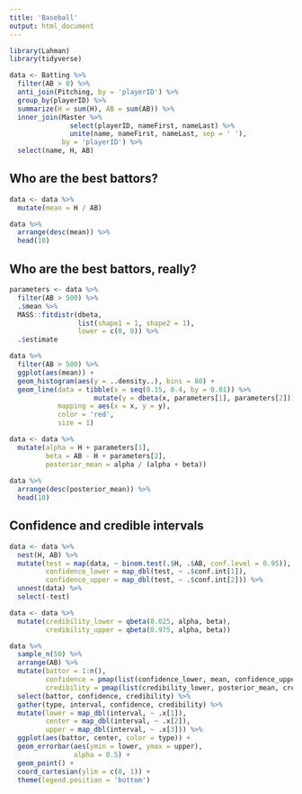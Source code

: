 ```yaml
---
title: 'Baseball'
output: html_document
---
```


```r
library(Lahman)
library(tidyverse)
```

```r
data <- Batting %>%
  filter(AB > 0) %>%
  anti_join(Pitching, by = 'playerID') %>%
  group_by(playerID) %>%
  summarize(H = sum(H), AB = sum(AB)) %>%
  inner_join(Master %>%
               select(playerID, nameFirst, nameLast) %>%
               unite(name, nameFirst, nameLast, sep = ' '),
             by = 'playerID') %>%
  select(name, H, AB)
```

## Who are the best battors?

```r
data <- data %>%
  mutate(mean = H / AB)

data %>%
  arrange(desc(mean)) %>%
  head(10)
```

## Who are the best battors, really?

```r
parameters <- data %>%
  filter(AB > 500) %>%
  .$mean %>%
  MASS::fitdistr(dbeta,
                 list(shape1 = 1, shape2 = 1),
                 lower = c(0, 0)) %>%
  .$estimate
```

```r
data %>%
  filter(AB > 500) %>%
  ggplot(aes(mean)) +
  geom_histogram(aes(y = ..density..), bins = 80) +
  geom_line(data = tibble(x = seq(0.15, 0.4, by = 0.01)) %>%
                     mutate(y = dbeta(x, parameters[1], parameters[2])),
            mapping = aes(x = x, y = y),
            color = 'red',
            size = 1)
```

```r
data <- data %>%
  mutate(alpha = H + parameters[1],
         beta = AB - H + parameters[2],
         posterior_mean = alpha / (alpha + beta))
         
data %>%
  arrange(desc(posterior_mean)) %>%
  head(10)
```

## Confidence and credible intervals

```r
data <- data %>%
  nest(H, AB) %>%
  mutate(test = map(data, ~ binom.test(.$H, .$AB, conf.level = 0.95)),
         confidence_lower = map_dbl(test, ~ .$conf.int[1]),
         confidence_upper = map_dbl(test, ~ .$conf.int[2])) %>%
  unnest(data) %>%
  select(-test)
```

```r
data <- data %>%
  mutate(credibility_lower = qbeta(0.025, alpha, beta),
         credibility_upper = qbeta(0.975, alpha, beta))
```

```r
data %>%
  sample_n(50) %>%
  arrange(AB) %>%
  mutate(battor = 1:n(),
         confidence = pmap(list(confidence_lower, mean, confidence_upper), c),
         credibility = pmap(list(credibility_lower, posterior_mean, credibility_upper), c)) %>%
  select(battor, confidence, credibility) %>%
  gather(type, interval, confidence, credibility) %>%
  mutate(lower = map_dbl(interval, ~ .x[1]),
         center = map_dbl(interval, ~ .x[2]),
         upper = map_dbl(interval, ~ .x[3])) %>%
  ggplot(aes(battor, center, color = type)) +
  geom_errorbar(aes(ymin = lower, ymax = upper),
                alpha = 0.5) +
  geom_point() +
  coord_cartesian(ylim = c(0, 1)) +
  theme(legend.position = 'bottom')
```
